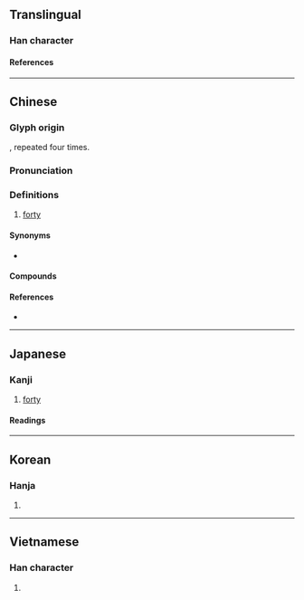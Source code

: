 {{also|ᚓ}}
{{character info}}
==Translingual==

===Han character===
{{Han char|rn=24|rad=十|as=03|sn=5|four=44000|canj=TT,XXTT|ids=⿻卄〢(GHJ),⿻卅丨(TKV),⿻川十(TKV),⿻廾〢(TKV)}}

====References====
{{Han ref|kx=0156.140|dkj=02712|dj=0355.040|hdz=10060.020|uh=534C}}

----

==Chinese==
{{zh-forms|alt=𠦜,𠦌}}
{{cardinalbox|zh|39|40|41|卅九|卌一}}

===Glyph origin===
{{Han etym}}
{{m|zh|十||10}}, repeated four times.

===Pronunciation===
{{zh-pron
|m=xì
|c=se3
|mn=siap/qz:siak
|mn_note=siak - only for 卌九
|mn-t=siab4
|mc=y
|oc=y
|ma=
|cat=num
}}

===Definitions===
{{zh-hanzi}}

# [[forty]]

====Synonyms====
* {{zh-l|四十}}

====Compounds====
{{zh-der|上卌𣍐攝|卌工|卌九日|卌九日烏}}

====References====
* {{thcwd|1398}}

{{cln|zh|numeral symbols|numerals}}

----

==Japanese==

===Kanji===
{{ja-kanji|grade=|rs=十03}}

# [[forty]]

====Readings====
{{ja-readings
|on=しゅう
|kun=よんじゅう
}}

----

==Korean==

===Hanja===
{{ko-hanja|십}}

# {{rfdef|ko|sort=十03}}

----

==Vietnamese==

===Han character===
{{vi-readings|reading=[[tấp]]|rs=十03}}

# {{rfdef|vi|sort=十03}}